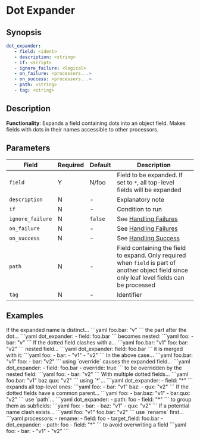 # Dot Expander

## Synopsis

```yaml {2}
dot_expander:
   - field: <ident>
   - description: <string>
   - if: <script>
   - ignore_failure: <logical>
   - on_failure: <processors...>
   - on_success: <processors...>
   - path: <string>
   - tag: <string>
```

## Description

**Functionality**: Expands a field containing dots into an object field. Makes fields with dots in their names accessible to other processors.

## Parameters

|Field|Required|Default|Description|
|---|---|---|---|
|`field`|Y|N/foo|Field to be expanded. If set to `*`, all top-level fields will be expanded|
|`description`|N|-|Explanatory note|
|`if`|N|-|Condition to run|
|`ignore_failure`|N|`false`|See [Handling Failures](../handling-failures.mdx)|
|`on_failure`|N|-|See [Handling Failures](../handling-failures.mdx)|
|`on_success`|N|-|See [Handling Success](../handling-success.mdx)|
|`path`|N|-|Field containing the field to expand. Only required when `field` is part of another object field since only leaf level fields can be processed|
|`tag`|N|-|Identifier|

## Examples

<Example>
   <Description>
      If the expanded name is distinct...
   </Description>
   <SampleCode>
      ```yaml
      foo.bar: "v"
      ```
   </SampleCode>
   <Description>
      the part after the dot...
   </Description>
   <SampleCode>
   ```yaml
   dot_expander:
      - field: foo.bar
   ```
   </SampleCode>
   <Description>
   becomes nested:
   </Description>
   <SampleCode>
   ```yaml
   foo:
      - bar: "v"
   ```
   </SampleCode>

   <Description>
      If the dotted field clashes with a...
   </Description>
   <SampleCode>
   ```yaml
   foo.bar: "v1"
   foo:
      bar: "v2"
   ```
   </SampleCode>
   <Description>
      nested field...
   </Description>
   <SampleCode>
   ```yaml
   dot_expander:
      field: foo.bar
   ```
   </SampleCode>
   <Description>
      it is merged with it:
   </Description>
   <SampleCode>
   ```yaml
   foo:
      - bar:
         - "v1"
         - "v2"
   ```
   </SampleCode>

   <Description>
      In the above case...
   </Description>
   <SampleCode>
   ```yaml
   foo.bar: "v1"
   foo:
      - bar: "v2"
   ```
   </SampleCode>
   <Description>
      using `override` causes the expanded field...
   </Description>
   <SampleCode>
   ```yaml
   dot_expander:
      - field: foo.bar
      - override: true
   ```
   </SampleCode>
   <Description>
      to be overridden by the nested field:
   </Description>
   <SampleCode>
   ```yaml
   foo:
      - bar: "v2"
   ```
   </SampleCode>

   <Description>
      With multiple dotted fields...
   </Description>
   <SampleCode>
   ```yaml
   foo.bar: "v1"
   baz.qux: "v2"
   ```
   </SampleCode>
   <Description>
      using `*`...
   </Description>
   <SampleCode>
   ```yaml
   dot_expander:
      - field: "*"
   ```
   </SampleCode>
   <Description>
      expands all top-level ones:
   </Description>
   <SampleCode>
   ```yaml
   foo:
      - bar: "v1"
   baz:
      - qux: "v2"
   ```
   </SampleCode>

   <Description>
      If the dotted fields have a common parent...
   </Description>
   <SampleCode>
   ```yaml
   foo:
      - bar.baz: "v1"
      - bar.qux: "v2"
   ```
   </SampleCode>
   <Description>
       use `path`...
   </Description>
   <SampleCode>
   ```yaml
   dot_expander:
      - path: foo
      - field: "*"
   ```
   </SampleCode>
   <Description>
      to group them as subfields:
   </Description>
   <SampleCode>
   ```yaml
   foo:
      - bar:
         - baz: "v1"
         - qux: "v2"
   ```
   </SampleCode>

   <Description>
      If a potential name clash exists...
   </Description>
   <SampleCode>
   ```yaml
   foo: "v1"
   foo.bar: "v2"
   ```
   </SampleCode>
   <Description>
      use `rename` first...
   </Description>
   <SampleCode>
   ```yaml
   processors:
      - rename:
         - field: foo
         - target_field: foo.bar
      - dot_expander:
         - path: foo
         - field: "*"
   ```
   </SampleCode>
   <Description>
     to avoid overwriting a field
   </Description>
   <SampleCode>
   ```yaml
   foo:
      - bar:
         - "v1"
         - "v2"
   ```
   </SampleCode>
</Example>
